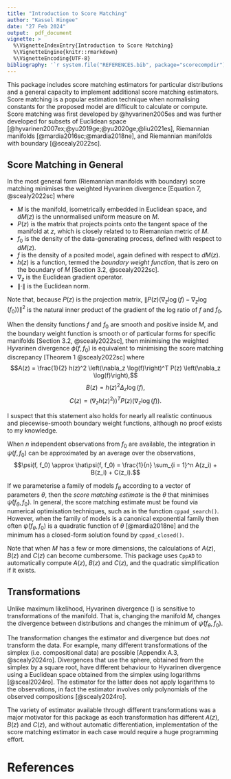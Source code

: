 ```yaml
---
title: "Introduction to Score Matching"
author: "Kassel Hingee"
date: "27 Feb 2024"
output:  pdf_document
vignette: >
  %\VignetteIndexEntry{Introduction to Score Matching}
  %\VignetteEngine{knitr::rmarkdown}
  %\VignetteEncoding{UTF-8}
bibliography: '`r system.file("REFERENCES.bib", package="scorecompdir")`'
---
```


This package includes score matching estimators for particular distributions and a general capacity to implement additional score matching estimators.
Score matching is a popular estimation technique when normalising constants for the proposed model are difficult to calculate or compute.
Score matching was first developed by @hyvarinen2005es and was further developed for subsets of Euclidean space [@hyvarinen2007ex;@yu2019ge;@yu2020ge;@liu2021es], Riemannian manifolds [@mardia2016sc;@mardia2018ne],
 and Riemannian manifolds with boundary [@scealy2022sc].

## Score Matching in General
In the most general form (Riemannian manifolds with boundary) score matching minimises the weighted Hyvarinen divergence [Equation 7, @scealy2022sc] 
\begin{equation}
\phi(f, f_0) =  \frac{1}{2} \int_M f_0(z)h(z)^2 \left\lVert P(z)\Big(\nabla_z \log(f) - \nabla_z \log(f_0)\Big)\right\rVert^2 dM(z),
\label{hyvdiv}
\end{equation}
 where

 + $M$ is the manifold, isometrically embedded in Euclidean space, and $dM(z)$ is the unnormalised uniform measure on $M$.
 + $P(z)$ is the matrix that projects points onto the tangent space of the manifold at $z$, which is closely related to to Riemannian metric of $M$.
 + $f_0$ is the density of the data-generating process, defined with respect to $dM(z)$.
 + $f$ is the density of a posited model, again defined with respect to $dM(z)$.
 + $h(z)$ is a function, termed the *boundary weight function*, that is zero on the boundary of $M$ [Section 3.2, @scealy2022sc].
 + $\nabla_z$ is the Euclidean gradient operator.
 + $\lVert \cdot \rVert$ is the Euclidean norm.
 
 Note that, because $P(z)$ is the projection matrix, $\left\lVert P(z)\Big(\nabla_z \log(f) - \nabla_z \log(f_0)\Big)\right\rVert^2$ is the natural inner product of the gradient of the log ratio of $f$ and $f_0$.

 When the density functions $f$ and $f_0$ are smooth and positive inside $M$,
 and the boundary weight function is smooth or of particular forms for specific manifolds [Section 3.2, @scealy2022sc],
 then minimising the weighted Hyvarinen divergence $\phi(f, f_0)$ is equivalent to minimising the score matching discrepancy [Theorem 1 @scealy2022sc]
\begin{equation}
\psi(f, f_0) = \int f_0(z)\big(A(z) + B(z) + C(z)\big)dM(z),
\label{smd}
\end{equation}
 where 
 $$A(z) = \frac{1}{2} h(z)^2 \left(\nabla_z \log(f)\right)^T P(z) \left(\nabla_z \log(f)\right),$$
 $$B(z) = h(z)^2\Delta_z\log(f),$$
 $$C(z) = \left(\nabla_z h(z)^2)\right)^T P(z) \left(\nabla_z \log(f)\right).$$

I suspect that this statement also holds for nearly all realistic continuous and piecewise-smooth boundary weight functions, although no proof exists to my knowledge.

 When $n$ independent observations from $f_0$ are available, the integration in $\psi(f, f_0)$ can be approximated by an average over the observations, 
  $$\psi(f, f_0) \approx \hat\psi(f, f_0) = \frac{1}{n} \sum_{i = 1}^n A(z_i) + B(z_i) + C(z_i).$$

If we parameterise a family of models $f_\theta$ according to a vector of parameters $\theta$, then the *score matching estimate* is the $\theta$ that minimises $\hat\psi(f_\theta, f_0)$.
In general, the score matching estimate must be found via numerical optimisation techniques, such as in the function `cppad_search()`.
However, when the family of models is a canonical exponential family then often $\hat\psi(f_\theta, f_0)$ is a quadratic function of $\theta$ [@mardia2018ne] and the minimum has a closed-form solution found by `cppad_closed()`.

Note that when $M$ has a few or more dimensions, the calculations of $A(z)$, $B(z)$ and $C(z)$ can become cumbersome. This package uses `CppAD` to automatically compute $A(z)$, $B(z)$ and $C(z)$, and the quadratic simplification if it exists.

## Transformations
Unlike maximum likelihood, Hyvarinen divergence (\ref{hyvdiv}) is sensitive to transformations of the manifold.
That is, changing the manifold $M$, changes the divergence between distributions and changes the minimum of $\hat\psi(f_\theta, f_0)$.

The transformation changes the estimator and divergence but does *not* transform the data.
For example, many different transformations of the simplex (i.e. compositional data) are possible [Appendix A.3, @scealy2024ro].
Divergences that use the sphere, obtained from the simplex by a square root, have different behaviour to Hyvarinen divergence using a Euclidean space obtained from the simplex using logarithms [@sceal2024ro].
The estimator for the latter does not apply logarithms to the observations, in fact the estimator involves only polynomials of the observed compositions [@scealy2024ro].

The variety of estimator available through different transformations was a major motivator for this package as each transformation has different $A(z)$, $B(z)$ and $C(z)$, and without automatic differentiation, implementation of the score matching estimator in each case would require a huge programming effort.

# References

